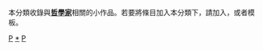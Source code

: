 {{Catnav|頁面分類|人物|人物小作品|各职业人物小作品}}
{{Catnav|頁面分類|人物|各職業人物|哲学家}}
{{Catnav|頁面分類|人物|各職業人物|各职业人物小作品}}
{{Catnav|頁面分類|人文學科|哲学|哲学小作品}}
{{hiddencat}}
本分類收錄與'''[[哲學家|哲學家]]'''相關的小作品。若要將條目加入本分類下，請加入'''{{tl|Philosopher-stub}}'''，或者'''{{tl|哲學家小作品}}'''模板。

[[Category:哲学小作品|P]]
[[Category:哲学家|*]]
[[Category:人类学家小作品|P]]
